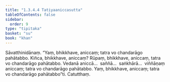 ```yaml
---
title: "1.3.4.4 Tatiyaaniccasutta"
tableOfContents: false
sidebar:
  order: 9
type: "tipitaka"
basket: "su"
book: "khan"
---
```



<DynamicBreadcrumb />

<Division number="139" book="khan">

<Paragraph number="767" book="khan">
Sāvatthinidānaṃ. “Yaṃ, bhikkhave, aniccaṃ; tatra vo chandarāgo pahātabbo. Kiñca, bhikkhave, aniccaṃ? Rūpaṃ, bhikkhave, aniccaṃ, tatra vo chandarāgo pahātabbo. Vedanā aniccā…  saññā…  saṅkhārā…  viññāṇaṃ aniccaṃ; tatra vo chandarāgo pahātabbo. Yaṃ, bhikkhave, aniccaṃ; tatra vo chandarāgo pahātabbo”ti.

</Paragraph>
</Division>

<Paragraph number="768" type="center" book="khan">
Catutthaṃ.
</Paragraph>